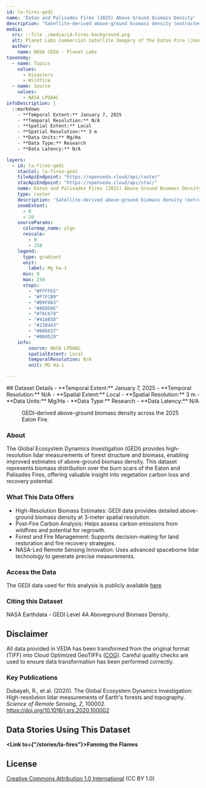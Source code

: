 ```yaml
---
id: la-fires-gedi
name: 'Eaton and Palisades Fires (2025) Above Ground Biomass Density'
description: "Satellite-derived above-ground biomass density (extracted from GEDI data) over the burn scar extents of the Eaton and Palisades Fires in Southern California (2025)."
media:
  src: ::file ./media/LA-Fires-background.png
  alt: Planet Labs Commercial Satellite Imagery of the Eaton Fire (January 9, 2025).
  author:
    name: NASA CDSA - Planet Labs
taxonomy:
  - name: Topics
    values:
      - Disasters
      - Wildfire
  - name: Source
    values:
      - NASA LPDAAC
infoDescription: |
  ::markdown
    - **Temporal Extent:** January 7, 2025
    - **Temporal Resolution:** N/A
    - **Spatial Extent:** Local
    - **Spatial Resolution:** 3 m
    - **Data Units:** Mg/Ha
    - **Data Type:** Research
    - **Data Latency:** N/A

layers:
  - id: la-fires-gedi
    stacCol: la-fires-gedi
    tileApiEndpoint: "https://openveda.cloud/api/raster"
    stacApiEndpoint: "https://openveda.cloud/api/stac/"
    name: Eaton and Palisades Fires (2025) Above Ground Biomass Density
    type: raster
    description: 'Satellite-derived above-ground biomass density (extracted from GEDI data) over the burn scar extents of the Eaton and Palisades Fires in Southern California (2025).'
    zoomExtent:
      - 0
      - 20
    sourceParams:
      colormap_name: ylgn    
      rescale:
        - 0
        - 250
    legend:
      type: gradient
      unit:
        label: Mg ha-1
      min: 0
      max: 250
      stops: 
        - "#FFFFE5"
        - "#F7FCB9"
        - "#D9F0A3"
        - "#ADDD8E"
        - "#78C679"
        - "#41AB5D"
        - "#238443"
        - "#006837"
        - "#004529"
    info:
        source: NASA LPDAAC
        spatialExtent: Local
        temporalResolution: N/A
        unit: MG Ha-1

---
```


<Block>
  <Prose>
  ## Dataset Details
    - **Temporal Extent:** January 7, 2025
    - **Temporal Resolution:** N/A
    - **Spatial Extent:** Local
    - **Spatial Resolution:** 3 m
    - **Data Units:** Mg/Ha
    - **Data Type:** Research
    - **Data Latency:** N/A
  </Prose>
<Figure>
  <Map
    datasetId='la-fires-gedi'
    layerId='la-fires-gedi'
    dateTime='2025-01-07'
    zoom={14.5}
    center={[-118.1041, 34.2066]}
  />
  <Caption
    attrAuthor='NASA'
    attrUrl='https://nasa.gov/'
  >
    GEDI-derived above-ground biomass density across the 2025 Eaton Fire.
  </Caption>
</Figure>
</Block>

<Block>
  <Prose>

  ### About

  The Global Ecosystem Dynamics Investigation (GEDI) provides high-resolution lidar measurements of forest structure and biomass, enabling improved estimates of above-ground biomass density. This dataset represents biomass distribution over the burn scars of the Eaton and Palisades Fires, offering valuable insight into vegetation carbon loss and recovery potential.

  
  </Prose>
</Block>

<Block>
  
  <Prose>

  ### What This Data Offers

  * High-Resolution Biomass Estimates: GEDI data provides detailed above-ground biomass density at 3-meter spatial resolution.
  * Post-Fire Carbon Analysis: Helps assess carbon emissions from wildfires and potential for regrowth.
  * Forest and Fire Management: Supports decision-making for land restoration and fire recovery strategies.
  * NASA-Led Remote Sensing Innovation: Uses advanced spaceborne lidar technology to generate precise measurements.
  
  </Prose>
</Block>

<Block>
  <Prose>
  
  ### Access the Data

  The GEDI data used for this analysis is publicly available [here](https://www.earthdata.nasa.gov/data/instruments/gedi-lidar)

  </Prose>
</Block>

<Block>
  <Prose>
    
  ### Citing this Dataset
  
  NASA Earthdata - GEDI Level 4A Aboveground Biomass Density.

  </Prose>
</Block>

<Block>
  <Prose>
  
  ## Disclaimer

  All data provided in VEDA has been transformed from the original format (TIFF) into Cloud Optimized GeoTIFFs ([COG](https://www.cogeo.org)). Careful quality checks are used to ensure data transformation has been performed correctly.  
  
  </Prose>
</Block>

<Block>
  <Prose>

  ### Key Publications
  
  Dubayah, R., et al. (2020). The Global Ecosystem Dynamics Investigation: High-resolution lidar measurements of Earth's forests and topography. *Science of Remote Sensing, 2*, 100002. https://doi.org/10.1016/j.srs.2020.100002

  </Prose>
</Block>

<Block>
  <Prose>
  
  ## Data Stories Using This Dataset
  
  **<Link to={"/stories/la-fires"}>Fanning the Flames</Link>**

  </Prose>
</Block>

<Block>
  <Prose>
  
  ## License
  
  [Creative Commons Attribution 1.0 International](https://creativecommons.org/publicdomain/zero/1.0/legalcode) (CC BY 1.0)

  </Prose>
</Block>

